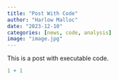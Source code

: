 ```yaml
---
title: "Post With Code"
author: "Harlow Malloc"
date: "2023-12-10"
categories: [news, code, analysis]
image: "image.jpg"
---
```


This is a post with executable code.

```r
1 + 1
```
